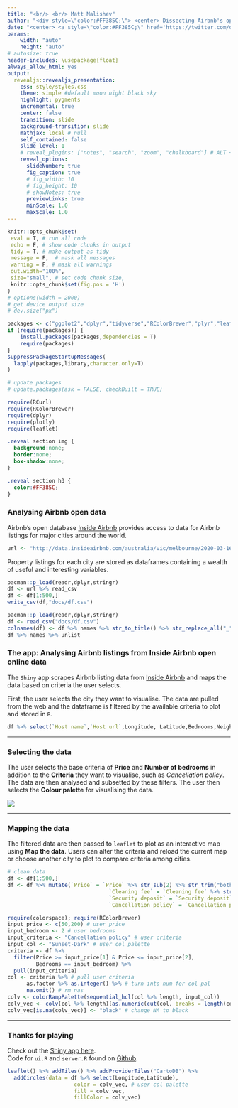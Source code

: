 ```yaml
---
title: "<br/> <br/> Matt Malishev"
author: "<div style=\"color:#FF385C;\"> <center> Dissecting Airbnb's open data with map data analytics </center> </div>"
date: "<center> <a style=\"color:#FF385C;\" href='https://twitter.com/darwinanddavis'> @darwinanddavis </a></center>"
params:
    width: "auto" 
    height: "auto"
# autosize: true
header-includes: \usepackage{float}
always_allow_html: yes
output:
  revealjs::revealjs_presentation:
    css: style/styles.css
    theme: simple #default moon night black sky
    highlight: pygments
    incremental: true
    center: false
    transition: slide
    background-transition: slide
    mathjax: local # null
    self_contained: false
    slide_level: 1
    # reveal_plugins: ["notes", "search", "zoom", "chalkboard"] # ALT + mouseclick to zoom
    reveal_options:
      slideNumber: true
      fig_caption: true
      # fig_width: 10
      # fig_height: 10
      # showNotes: true
      previewLinks: true
      minScale: 1.0
      maxScale: 1.0
---  
```


```r
knitr::opts_chunk$set(
 eval = T, # run all code
 echo = F, # show code chunks in output 
 tidy = T, # make output as tidy
 message = F,  # mask all messages
 warning = F, # mask all warnings 
 out.width="100%",
 size="small", # set code chunk size, 
 knitr::opts_chunk$set(fig.pos = 'H')
)
# options(width = 2000)
# get device output size
# dev.size("px")
```

<!-- install packages -->
```r
packages <- c("ggplot2","dplyr","tidyverse","RColorBrewer","plyr","leaflet","widgetframe","here")  
if (require(packages)) {
    install.packages(packages,dependencies = T)
    require(packages)
}
suppressPackageStartupMessages(
  lapply(packages,library,character.only=T) 
)

# update packages 
# update.packages(ask = FALSE, checkBuilt = TRUE)

require(RCurl)
require(RColorBrewer)
require(dplyr)
require(plotly)
require(leaflet)

```


```css
.reveal section img { 
  background:none; 
  border:none; 
  box-shadow:none; 
}

.reveal section h3 {
  color:#FF385C;
}
```


<!-- ________________________________________________________ slide break -->

### Analysing Airbnb open data  

Airbnb's open database [Inside Airbnb](http://insideairbnb.com/) provides access to data for Airbnb listings for major cities around the world.  
  
```r
url <- "http://data.insideairbnb.com/australia/vic/melbourne/2020-03-16/data/listings.csv.gz" 
```

Property listings for each city are stored as dataframes containing a wealth of useful and interesting variables.  

```r
pacman::p_load(readr,dplyr,stringr)
df <- url %>% read_csv
df <- df[1:500,]  
write_csv(df,"docs/df.csv") 
```


```r
pacman::p_load(readr,dplyr,stringr)
df <- read_csv("docs/df.csv") 
colnames(df) <- df %>% names %>% str_to_title() %>% str_replace_all("_", " ")
df %>% names %>% unlist
```

<!-- ________________________________________________________ slide break -->

### The app: Analysing Airbnb listings from Inside Airbnb open online data  

The `Shiny` app scrapes Airbnb listing data from [Inside Airbnb](http://insideairbnb.com/) and maps the data based on criteria the user selects.   

First, the user selects the city they want to visualise. The data are pulled from the web and the dataframe is filtered by the available criteria to plot and stored in `R`.        

```r
df %>% select(`Host name`,`Host url`,Longitude, Latitude,Bedrooms,Neighbourhood,Price,`Review scores rating`,`Review scores location`,`Review scores cleanliness`,`Review scores communication`,`Review scores accuracy`,`Bed type`,`Room type`,`Property type`,`Cancellation policy`,`Reviews per month`,`Review scores rating`,`Security deposit`,`Cleaning fee`,`Accommodates`) %>% as.data.frame()
```
  
---    

### Selecting the data    

The user selects the base criteria of **Price** and **Number of bedrooms** in addition to the **Criteria** they want to visualise, such as _Cancellation policy_. The data are then analysed and subsetted by these filters. The user then selects the **Colour palette** for visualising the data.          

![](img/user_inputs.jpg)

---  

### Mapping the data  

The filtered data are then passed to `leaflet` to plot as an interactive map using **Map the data**. Users can alter the criteria and reload the current map or choose another city to plot to compare criteria among cities.  

```r
# clean data 
df <- df[1:500,]
df <- df %>% mutate(`Price` = `Price` %>% str_sub(2) %>% str_trim("both") %>% as.numeric,
                                `Cleaning fee` = `Cleaning fee` %>% str_sub(2) %>% str_trim("both") %>% as.numeric,
                                `Security deposit` = `Security deposit` %>% str_sub(2) %>% str_trim("both") %>% as.numeric,
                                `Cancellation policy` = `Cancellation policy` %>% str_to_title() %>% str_replace_all("_", " "))
```

```r
require(colorspace); require(RColorBrewer)
input_price <- c(50,200) # user price
input_bedroom <- 2 # user bedrooms
input_criteria <- "Cancellation policy" # user criteria
input_col <- "Sunset-Dark" # user col palette
criteria <- df %>%
  filter(Price >= input_price[1] & Price <= input_price[2],
         Bedrooms == input_bedroom) %>%
  pull(input_criteria)
col <- criteria %>% # pull user criteria 
      as.factor %>% as.integer() %>% # turn into num for col pal
      na.omit() # rm nas
colv <- colorRampPalette(sequential_hcl(col %>% length, input_col))
colv_vec <- colv(col %>% length)[as.numeric(cut(col, breaks = length(col)))]  # define breaks in col gradient
colv_vec[is.na(colv_vec)] <- "black" # change NA to black

```

---  

### Thanks for playing    

Check out the [Shiny app here](https://darwinanddavis.shinyapps.io/airbnb/).  
Code for `ui.R` and `server.R` found on [Github](https://github.com/darwinanddavis/data_science_specialisation/tree/gh-pages/data_products/week4/airbnb/).   

```r
leaflet() %>% addTiles() %>% addProviderTiles("CartoDB") %>%
  addCircles(data = df %>% select(Longitude,Latitude),
                     color = colv_vec, # user col palette 
                     fill = colv_vec,
                     fillColor = colv_vec)

```

<!-- end body -->  
<!-- ____________________________________________________________________________ -->

